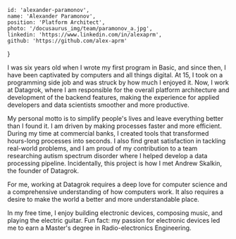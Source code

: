 
    id: 'alexander-paramonov',
    name: 'Alexander Paramonov',
    position: 'Platform Architect',
    photo: '/docusaurus_img/team/paramonov_a.jpg',
    linkedin: 'https://www.linkedin.com/in/alexaprm',
    github: 'https://github.com/alex-aprm'
}

<Card meta={meta}>

I was six years old when I wrote my first program in Basic, and since then, I have been captivated by computers and all things digital. At 15, I took on a programming side job and was struck by how much I enjoyed it. Now, I work at Datagrok, where I am responsible for the overall platform architecture and development of the backend features, making the experience for applied developers and data scientists smoother and more productive.

My personal motto is to simplify people's lives and leave everything better than I found it. I am driven by making processes faster and more efficient. During my time at commercial banks, I created tools that transformed hours-long processes into seconds. I also find great satisfaction in tackling real-world problems, and I am proud of my contribution to a team researching autism spectrum disorder where I helped develop a data processing pipeline. Incidentally, this project is how I met Andrew Skalkin, the founder of Datagrok.

For me, working at Datagrok requires a deep love for computer science and a comprehensive understanding of how computers work. It also requires a desire to make the world a better and more understandable place.

In my free time, I enjoy building electronic devices, composing music, and playing the electric guitar. Fun fact: my passion for electronic devices led me to earn a Master's degree in Radio-electronics Engineering.

</Card>